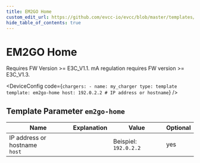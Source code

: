 ```yaml
---
title: EM2GO Home
custom_edit_url: https://github.com/evcc-io/evcc/blob/master/templates/definition/charger/em2go-home.yaml
hide_table_of_contents: true
---
```



# EM2GO Home

<div className="device-detail-container">
  <div className="device-detail-content">
    <DeviceFeatures features="1p3p,mA" />

Requires FW Version >= E3C_V1.1. mA regulation requires FW version >= E3C_V1.3.


<DeviceConfig code={`chargers:
    - name: my_charger
      type: template
      template: em2go-home
      host: 192.0.2.2 # IP address or hostname`}  />
  </div>
  <div className="device-detail-icon">
    <evcc-icon
      type="charger"
      name="em2go-home"
      size="400px"
      alt="EM2GO Home"
      className="device-detail-icon-img"
    ></evcc-icon>
  </div>
</div>

## Template Parameter `em2go-home`

| Name | Explanation | Value | Optional |
|-----------|-------------|-------|----------|
| IP address or hostname<br/>`host` |  | Beispiel: `192.0.2.2` | yes |

